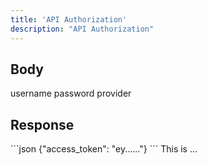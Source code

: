 ```yaml
---
title: 'API Authorization'
description: "API Authorization"
---
```


## Body
<ParamField body="username" type="string">
    username
</ParamField>

<ParamField body="password" type="string">
    password
</ParamField>

<ParamField body="provider" type="string">
    provider
</ParamField>

## Response
<RequestExample>
```json
{"access_token": "ey......"}
```
</RequestExample>

<ResponseField name="access_token" type="string">
    This is ...
</ResponseField>
